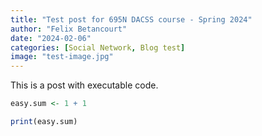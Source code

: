 ```yaml
---
title: "Test post for 695N DACSS course - Spring 2024"
author: "Felix Betancourt"
date: "2024-02-06"
categories: [Social Network, Blog test]
image: "test-image.jpg"
---
```


This is a post with executable code.

```r
easy.sum <- 1 + 1

print(easy.sum)
```
